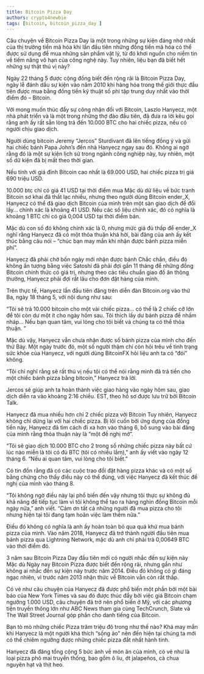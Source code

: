 ```yaml
---
title: Bitcoin Pizza Day 
authors: crypto4newbie
tags: [bitcoin, bitcoin_pizza_day ]
---
```


Câu chuyện về Bitcoin Pizza Day là một trong những sự kiện đáng nhớ nhất của thị trường tiền mã hóa khi lần đầu tiên những đồng tiền mã hóa có thể được sử dụng để mua những sản phẩm vật lý, từ đó khơi nguồn cho niềm tin về tiềm năng vô hạn của công nghệ này. Tuy nhiên, liệu bạn đã biết hết những sự thật thú vị này?

Ngày 22 tháng 5 được cộng đồng biết đến rộng rãi là Bitcoin Pizza Day, ngày lễ đánh dấu sự kiện vào năm 2010 khi hàng hóa trong thế giới thực đầu tiên được mua bằng đồng tiền kỹ thuật số phi tập trung duy nhất vào thời điểm đó – Bitcoin.

Với mong muốn thúc đẩy sự công nhận đối với Bitcoin, Laszlo Hanyecz, một nhà phát triển và là một trong những thợ đào đầu tiên, đã đưa ra lời kêu gọi rằng anh ấy rất sẵn lòng trả đến 10.000 BTC cho hai chiếc pizza, nếu có người chịu  giao dịch.

Người dùng bitcoin Jeremy “Jercos” Sturdivant đã lên tiếng đồng ý và gửi hai chiếc bánh Papa John’s đến nhà Hanyecz ngay sau đó. Không ai ngờ rằng đó là một sự kiện lịch sử trong ngành công nghiệp này, tuy nhiên, một số dữ kiện đã bị mất theo thời gian.


Nếu tính với giá đỉnh Bitcoin cao nhất là 69.000 USD, hai chiếc pizza trị giá 690 triệu USD.

10.000 btc chỉ có giá 41 USD tại thời điểm mua
Mặc dù dữ liệu về bức tranh Bitcoin sơ khai đã thất lạc nhiều, nhưng theo người dùng Bitcoin ender_X, Hanyecz có thể đã giao dịch Bitcoin của mình trên một sàn giao dịch để đổi lấy… chính xác là khoảng 41 USD. Nếu các số liệu chính xác, đó có nghĩa là khoảng 1 BTC chỉ có giá 0,004 USD tại thời điểm bán.

Mặc dù con số đó không chính xác là 0, nhưng mức giá đủ thấp để ender_X nghĩ rằng Hanyecz đã có một thỏa thuận khá hời, bài đăng của anh ấy kết thúc bằng câu nói – “chúc bạn may mắn khi nhận được bánh pizza miễn phí”.

Hanyecz đã phải chờ bốn ngày mới nhận được bánh
Chắc chắn, điều đó không ấn tượng bằng việc Satoshi đã phải đợi gần 11 tháng để những đồng Bitcoin chính thức có giá trị, nhưng theo các tiêu chuẩn giao đồ ăn thông thường, Hanyecz phải đợi rất lâu cho đơn đặt hàng của mình.

Trên thực tế, Hanyecz lần đầu tiên đăng trên diễn đàn Bitcoin.org vào thứ Ba, ngày 18 tháng 5, với nội dung như sau:

“Tôi sẽ trả 10.000 bitcoin cho một vài chiếc pizza… có thể là 2 chiếc cỡ lớn để tôi còn dư một ít cho ngày hôm sau. Tôi thích lấy dư bánh pizza để nhấm nháp… Nếu bạn quan tâm, vui lòng cho tôi biết và chúng ta có thể thỏa thuận. ”

Mặc dù vậy, Hanyecz vẫn chưa nhận được số bánh pizza của mình cho đến thứ Bảy. Một ngày trước đó, một số người thậm chí còn hỏi trêu về tình trạng sức khỏe của Hanyecz, với người dùng BitcoinFX hỏi liệu anh ta có “đói” không.

“Tôi chỉ nghĩ rằng sẽ rất thú vị nếu tôi có thể nói rằng mình đã trả tiền cho một chiếc bánh pizza bằng bitcoin,” Hanyecz trả lời.

Jercos sẽ giúp anh ta hoàn thành việc giao hàng vào ngày hôm sau, giao dịch diễn ra vào khoảng 2:16 chiều. EST, theo hồ sơ được lưu trữ bởi Bitcoin Talk.

Hanyecz đã mua nhiều hơn chỉ 2 chiếc pizza với Bitcoin
Tuy nhiên, Hanyecz không chỉ dừng lại với hai chiếc pizza. Bị lôi cuốn bởi ứng dụng của đồng tiền này, Hanyecz đã tìm cách đi xa hơn  vào tháng 6, bổ sung vào bài đăng của mình rằng thỏa thuận này là “một đề nghị mở”.

“Tôi sẽ giao dịch 10.000 BTC cho 2 trong số những chiếc pizza này bất cứ lúc nào miễn là tôi có đủ BTC (tôi có nhiều lắm),” anh ấy viết vào ngày 12 tháng 6. “Nếu ai quan tâm, vui lòng cho tôi biết.”

Có tin đồn rằng đã có các cuộc trao đổi đặt hàng pizza khác và có một số bằng chứng cho thấy điều này có thể đúng, với việc Hanyecz đã kết thúc đề nghị của mình vào tháng 8.

“Tôi không ngờ điều này lại phổ biến đến vậy nhưng tôi thực sự không đủ khả năng để tiếp tục làm vì tôi không thể tạo ra hàng nghìn đồng Bitcoin mỗi ngày nữa,” anh viết. “Cảm ơn tất cả những người đã mua pizza cho tôi nhưng hiện tại tôi đang tạm hoãn việc làm thêm nữa.”

Điều đó không có nghĩa là anh ấy hoàn toàn bỏ qua quá khứ mua bánh pizza của mình. Vào năm 2018, Hanyecz đã trở thành người đầu tiên mua bánh pizza qua Lightning Network, mặc dù anh chỉ phải trả 0,00649 BTC vào thời điểm đó.

3 năm sau Bitcoin Pizza Day đầu tiên mới có người nhắc đến sự kiện này
Mặc dù Ngày nay Bitcoin Pizza được biết đến rộng rãi, nhưng gần như không ai nhắc đến sự kiện này trước năm 2014. Điều đó không có gì đáng ngạc nhiên, vì trước năm 2013 nhận thức về Bitcoin vẫn còn rất thấp.

Có vẻ như câu chuyện của Hanyecz đã được phổ biến một phần bởi một bài báo của New York Times và sau đó được thúc đẩy bởi việc giá Bitcoin chạm ngưỡng 1.000 USD, câu chuyện đã trở nên phổ biến ở Mỹ, với các phương tiện truyền thông lớn như ABC News tham gia cùng TechCrunch, Slate và The Wall Street Journal góp phần cho danh tiếng của Bitcoin.

Bạn tò mò những chiếc Pizza trăm triệu đô trong như thế nào?
Khá may mắn khi Hanyecz là một người khá thích “sống ảo” nên đến hiện tại chúng ta mới có thể chiêm ngưỡng được những chiếc pizza đắt nhất hành tinh.

Hanyecz đã đăng tổng cộng 5 bức ảnh về món ăn của mình, có vẻ như là loại pizza phô mai truyền thống, bao gồm ô liu, ớt jalapeños, cà chua nguyên hạt và thịt heo.

